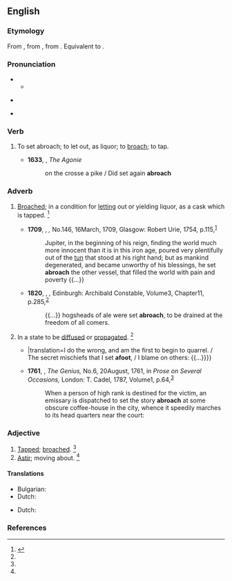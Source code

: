 ==English==

===Etymology===
From {{inh|en|enm|abroche}}, from {{der|en|nrf|-}}, from {{der|en|fro|abroche||to spigot}}. Equivalent to {{prefix|en|a|broach}}.

===Pronunciation===
** {{audio|en|LL-Q1860 (eng)-Vealhurl-abroach.wav|Audio (UK)}}
* {{a|US}} {{IPA|en|/əˈbɹoʊt͡ʃ/}}
* {{rhymes|en|əʊtʃ}}

===Verb===
{{en-verb}}

# {{lb|en|transitive|obsolete}} To set abroach; to let out, as liquor; to [[broach]]; to tap.
#* '''1633''', {{w|George Herbert}}, ''The Agonie''
#*: on the crosse a pike / Did set again '''abroach'''

===Adverb===
{{en-adv|-}}

# {{lb|en|obsolete}} [[broach|Broached]]; in a condition for [[letting]] out or yielding liquor, as a cask which is tapped. {{defdate|First attested from around (1350 to 1470).}}<ref name=SOED>{{R:SOED5|page=8}}</ref>
#* '''1709''', {{w|Joseph Addison}}, ''{{w|Tatler (1709 journal)|The Tatler}},'' No.{{nbsp}}146, 16{{nbsp}}March, 1709, Glasgow: Robert Urie, 1754, p.{{nbsp}}115,<sup>[http://name.umdl.umich.edu/004786805.0001.000]</sup>
#*: Jupiter, in the beginning of his reign, finding the world much more innocent than it is in this iron age, poured very plentifully out of the [[tun]] that stood at his right hand; but as mankind degenerated, and became unworthy of his blessings, he set '''abroach''' the other vessel, that filled the world with pain and poverty {{...}}
#* '''1820''', {{w|Walter Scott}}, ''{{w|Ivanhoe}},'' Edinburgh: Archibald Constable, Volume{{nbsp}}3, Chapter{{nbsp}}11, p.{{nbsp}}285,<sup>[https://archive.org/details/ivanhoearomance08scotgoog]</sup>
#*: {{...}} hogsheads of ale were set '''abroach''', to be drained at the freedom of all comers.
# {{lb|en|obsolete}} In a state to be [[diffused]] or [[propagated]]. {{defdate|First attested in the early 16<sup>th</sup> century.}}<ref name=SOED/>
#: {{syn|en|afoot|astir}}
#* {{RQ:Shakespeare Richard 3 Q1|act=I|scene=iii|url=https://books.google.com/books?id=44g4AQAAMAAJ&pg=PT29|passage=I doe the wrong, and first began to braule / The secret mischiefes that I set '''abroach''', / I lay vnto the grieuous charge of others: {{...}}|translation=I do the wrong, and am the first to begin to quarrel. / The secret mischiefs that I set '''afoot''', / I blame on others: {{...}}}}
#* '''1761''', {{w|George Colman the Elder|George Colman}}, ''The Genius,'' No.{{nbsp}}6, 20{{nbsp}}August, 1761, in ''Prose on Several Occasions,'' London: T. Cadel, 1787, Volume{{nbsp}}1, p.{{nbsp}}64,<sup>[http://name.umdl.umich.edu/004896414.0001.001]</sup>
#*: When a person of high rank is destined for the victim, an emissary is dispatched to set the story '''abroach''' at some obscure coffee-house in the city, whence it speedily marches to its head quarters near the court:

===Adjective===
{{en-adj|-}}

# [[tapped|Tapped]]; [[broached]]. {{defdate|First attested from around (1350 to 1470).}}<ref name=SOED/>
# [[astir|Astir]]; moving about. {{defdate|First attested in the early 16<sup>th</sup> century.}}<ref name=SOED/>

====Translations====
{{trans-top|tapped}}
* Bulgarian: {{t+|bg|отворен}}
* Dutch: {{t+|nl|aangestoken}}
{{trans-mid}}
{{trans-bottom}}

{{trans-top|astir}}
* Dutch: {{t|nl|verspreidensklaar}}
{{trans-mid}}
{{trans-bottom}}

===References===
<references/>